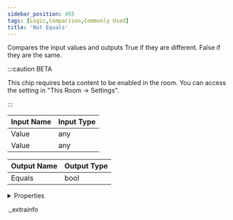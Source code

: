 ```yaml
---
sidebar_position: 455
tags: [Logic,Comparison,Commonly Used]
title: 'Not Equals'
---
```


Compares the input values and outputs True if they are different. False if they are the same.

:::caution BETA

This chip requires beta content to be enabled in the room. You can access the setting in "This Room -> Settings".

:::

<IChip uuid="98a46410-ddd1-46b8-a99e-0642f75a0861" />

| Input Name | Input Type |
|-----------|-----------|
| Value | any |
| Value | any |

| Output Name | Output Type |
|-----------|-----------|
| Equals | bool |


<details>
  <summary>Properties</summary>
  <div>
    <div>
    <table>
      <thead>
        <tr>
          <th>Room availability:</th>
          <th>Available everywhere</th>
        </tr>
        <tr>
          <th>Is beta required?</th>
          <th>Yes</th>
        </tr>
        <tr>
          <th>Is this chip a trolling risk?</th>
          <th>No</th>
        </tr>
        <tr>
          <th>Is this chip a role assignment risk?</th>
          <th>No</th>
        </tr>
        <tr>
          <th>Chip UUID</th>
          <th>98a46410-ddd1-46b8-a99e-0642f75a0861</th>
        </tr>
      </thead>
    </table>
    </div>
  </div>
</details>

._extrainfo